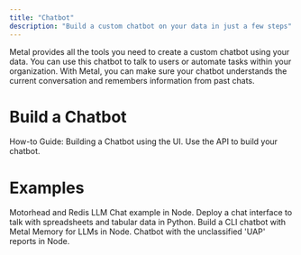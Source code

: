 ```yaml
---
title: "Chatbot"
description: "Build a custom chatbot on your data in just a few steps"
---
```


Metal provides all the tools you need to create a custom chatbot using your data.
You can use this chatbot to talk to users or automate tasks within your organization.
With Metal, you can make sure your chatbot understands the current conversation and
remembers information from past chats.


# Build a Chatbot

<CardGroup>
  <Card title="UI Creation Flow" icon="message-bot" href="/guides/misc-create-chatbot">
   How-to Guide: Building a Chatbot using the UI.
  </Card>
  <Card title="API" icon="gears" href="/rest-api/datasources">
    Use the API to build your chatbot.
  </Card>
</CardGroup>


# Examples

<CardGroup>
  <Card title="Chat App with Memory" icon="memory" href="https://github.com/getmetal/motorhead-redis-example">
    Motorhead and Redis LLM Chat example in Node.
  </Card>
  <Card title="Financial Analysis Chatbot" icon="file-spreadsheet" href="https://github.com/getmetal/Metal/blob/main/examples/04-financial-chatbot/financial_chatbot.ipynb">
    Deploy a chat interface to talk with spreadsheets and tabular data in Python.
  </Card>
    <Card title="CLI Chatbot" icon="square-terminal" href="https://github.com/getmetal/Metal/tree/main/examples/02-motorhead-cli-chatgpt">
    Build a CLI chatbot with Metal Memory for LLMs in Node.
  </Card>
   <Card title="'UFO' Chatbot" icon="ufo-beam" href="https://github.com/getmetal/Metal/tree/main/examples/05-ufo-chatbot-nodejs">
    Chatbot with the unclassified 'UAP' reports in Node.
  </Card>
</CardGroup>
